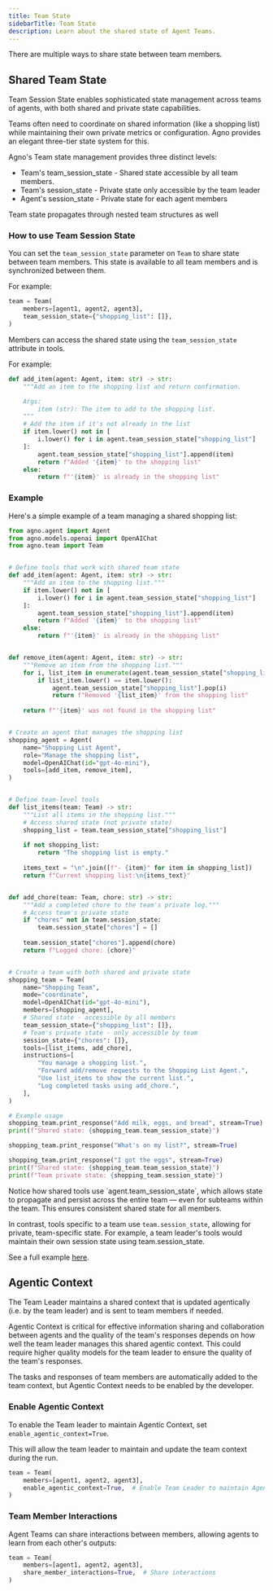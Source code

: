 ```yaml
---
title: Team State
sidebarTitle: Team State
description: Learn about the shared state of Agent Teams.
---
```


There are multiple ways to share state between team members.

## Shared Team State

Team Session State enables sophisticated state management across teams of agents, with both shared and private state capabilities.

Teams often need to coordinate on shared information (like a shopping list) while maintaining their own private metrics or configuration. Agno provides an elegant three-tier state system for this.

Agno's Team state management provides three distinct levels:

- Team's team_session_state - Shared state accessible by all team members.
- Team's session_state - Private state only accessible by the team leader
- Agent's session_state - Private state for each agent members

<Check>
Team state propagates through nested team structures as well
</Check>

### How to use Team Session State

You can set the `team_session_state` parameter on `Team` to share state between team members.
This state is available to all team members and is synchronized between them.

For example:

```python
team = Team(
    members=[agent1, agent2, agent3],
    team_session_state={"shopping_list": []},
)
```

Members can access the shared state using the `team_session_state` attribute in tools.

For example:

```python
def add_item(agent: Agent, item: str) -> str:
    """Add an item to the shopping list and return confirmation.

    Args:
        item (str): The item to add to the shopping list.
    """
    # Add the item if it's not already in the list
    if item.lower() not in [
        i.lower() for i in agent.team_session_state["shopping_list"]
    ]:
        agent.team_session_state["shopping_list"].append(item)
        return f"Added '{item}' to the shopping list"
    else:
        return f"'{item}' is already in the shopping list"
```

### Example

Here's a simple example of a team managing a shared shopping list:


```python team_session_state.py
from agno.agent import Agent
from agno.models.openai import OpenAIChat
from agno.team import Team


# Define tools that work with shared team state
def add_item(agent: Agent, item: str) -> str:
    """Add an item to the shopping list."""
    if item.lower() not in [
        i.lower() for i in agent.team_session_state["shopping_list"]
    ]:
        agent.team_session_state["shopping_list"].append(item)
        return f"Added '{item}' to the shopping list"
    else:
        return f"'{item}' is already in the shopping list"


def remove_item(agent: Agent, item: str) -> str:
    """Remove an item from the shopping list."""
    for i, list_item in enumerate(agent.team_session_state["shopping_list"]):
        if list_item.lower() == item.lower():
            agent.team_session_state["shopping_list"].pop(i)
            return f"Removed '{list_item}' from the shopping list"
    
    return f"'{item}' was not found in the shopping list"


# Create an agent that manages the shopping list
shopping_agent = Agent(
    name="Shopping List Agent",
    role="Manage the shopping list",
    model=OpenAIChat(id="gpt-4o-mini"),
    tools=[add_item, remove_item],
)


# Define team-level tools
def list_items(team: Team) -> str:
    """List all items in the shopping list."""
    # Access shared state (not private state)
    shopping_list = team.team_session_state["shopping_list"]
    
    if not shopping_list:
        return "The shopping list is empty."
    
    items_text = "\n".join([f"- {item}" for item in shopping_list])
    return f"Current shopping list:\n{items_text}"


def add_chore(team: Team, chore: str) -> str:
    """Add a completed chore to the team's private log."""
    # Access team's private state
    if "chores" not in team.session_state:
        team.session_state["chores"] = []
    
    team.session_state["chores"].append(chore)
    return f"Logged chore: {chore}"


# Create a team with both shared and private state
shopping_team = Team(
    name="Shopping Team",
    mode="coordinate",
    model=OpenAIChat(id="gpt-4o-mini"),
    members=[shopping_agent],
    # Shared state - accessible by all members
    team_session_state={"shopping_list": []},
    # Team's private state - only accessible by team
    session_state={"chores": []},
    tools=[list_items, add_chore],
    instructions=[
        "You manage a shopping list.",
        "Forward add/remove requests to the Shopping List Agent.",
        "Use list_items to show the current list.",
        "Log completed tasks using add_chore.",
    ],
)

# Example usage
shopping_team.print_response("Add milk, eggs, and bread", stream=True)
print(f"Shared state: {shopping_team.team_session_state}")

shopping_team.print_response("What's on my list?", stream=True)

shopping_team.print_response("I got the eggs", stream=True)
print(f"Shared state: {shopping_team.team_session_state}")
print(f"Team private state: {shopping_team.session_state}")
```

<Tip> 
Notice how shared tools use `agent.team_session_state`, which allows state to propagate and persist across the entire team — even for subteams within the team. This ensures consistent shared state for all members.

In contrast, tools specific to a team use `team.session_state`, allowing for private, team-specific state. For example, a team leader's tools would maintain their own session state using team.session_state.
</Tip>


See a full example [here](/examples/teams/shared_state/team_shared_state).

## Agentic Context

The Team Leader maintains a shared context that is updated agentically (i.e. by the team leader) and is sent to team members if needed.

Agentic Context is critical for effective information sharing and collaboration between agents and the quality of the team's responses depends on how well the team leader manages this shared agentic context.
This could require higher quality models for the team leader to ensure the quality of the team's responses.

<Note>
The tasks and responses of team members are automatically added to the team context, but Agentic Context needs to be enabled by the developer.
</Note>

### Enable Agentic Context

To enable the Team leader to maintain Agentic Context, set `enable_agentic_context=True`.

This will allow the team leader to maintain and update the team context during the run.

```python
team = Team(
    members=[agent1, agent2, agent3],
    enable_agentic_context=True,  # Enable Team Leader to maintain Agentic Context
)
```

### Team Member Interactions

Agent Teams can share interactions between members, allowing agents to learn from each other's outputs:

```python
team = Team(
    members=[agent1, agent2, agent3],
    share_member_interactions=True,  # Share interactions
)
```
